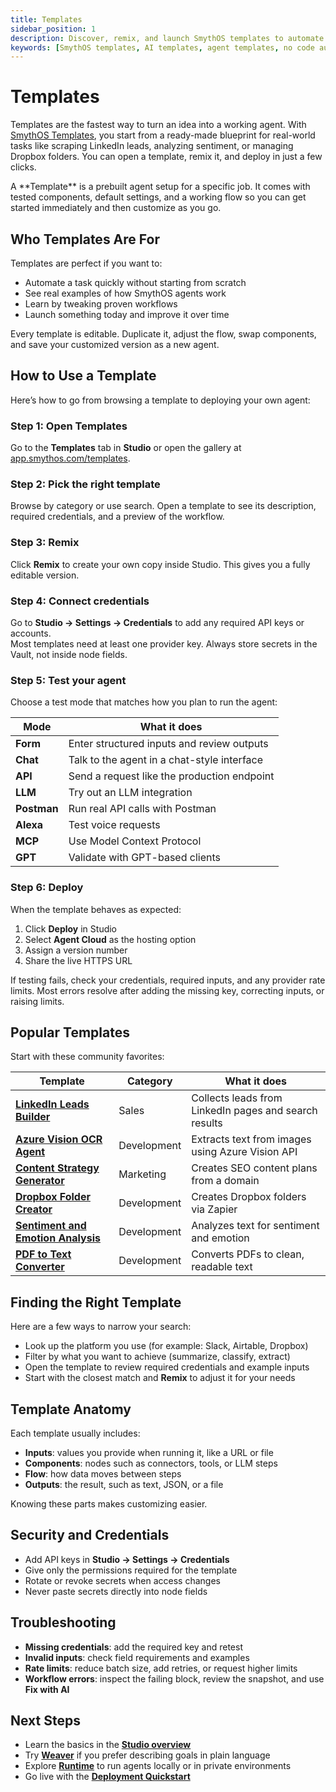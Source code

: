 ```yaml
---
title: Templates
sidebar_position: 1
description: Discover, remix, and launch SmythOS templates to automate workflows in marketing, sales, development, and beyond.
keywords: [SmythOS templates, AI templates, agent templates, no code automation, workflow automation, marketing automation, sales automation, developer automation, OCR templates, LinkedIn automation, Dropbox automation, PDF to text converter, sentiment analysis, content strategy generator, Azure Vision OCR]
---
```


# Templates

Templates are the fastest way to turn an idea into a working agent. With [SmythOS Templates](https://app.smythos.com/templates), you start from a ready-made blueprint for real-world tasks like scraping LinkedIn leads, analyzing sentiment, or managing Dropbox folders. You can open a template, remix it, and deploy in just a few clicks. 

<InfoCallout title="What is a Template?">
A **Template** is a prebuilt agent setup for a specific job. It comes with tested components, default settings, and a working flow so you can get started immediately and then customize as you go.
</InfoCallout>

<Spacer size="md" />

## Who Templates Are For

Templates are perfect if you want to:

- Automate a task quickly without starting from scratch  
- See real examples of how SmythOS agents work  
- Learn by tweaking proven workflows  
- Launch something today and improve it over time  

<TipCallout title="Remix and make it yours">
Every template is editable. Duplicate it, adjust the flow, swap components, and save your customized version as a new agent.
</TipCallout>

<Spacer size="md" />

## How to Use a Template

Here’s how to go from browsing a template to deploying your own agent:

### Step 1: Open Templates
Go to the **Templates** tab in **Studio** or open the gallery at [app.smythos.com/templates](https://app.smythos.com/templates).

### Step 2: Pick the right template
Browse by category or use search. Open a template to see its description, required credentials, and a preview of the workflow.

### Step 3: Remix
Click **Remix** to create your own copy inside Studio. This gives you a fully editable version.

### Step 4: Connect credentials
Go to **Studio → Settings → Credentials** to add any required API keys or accounts.  
Most templates need at least one provider key. Always store secrets in the Vault, not inside node fields.

### Step 5: Test your agent
Choose a test mode that matches how you plan to run the agent:

| Mode        | What it does                                  |
|-------------|-----------------------------------------------|
| **Form**    | Enter structured inputs and review outputs    |
| **Chat**    | Talk to the agent in a chat-style interface   |
| **API**     | Send a request like the production endpoint   |
| **LLM**     | Try out an LLM integration                    |
| **Postman** | Run real API calls with Postman               |
| **Alexa**   | Test voice requests                           |
| **MCP**     | Use Model Context Protocol                    |
| **GPT**     | Validate with GPT-based clients               |

### Step 6: Deploy
When the template behaves as expected:  
1. Click **Deploy** in Studio  
2. Select **Agent Cloud** as the hosting option  
3. Assign a version number  
4. Share the live HTTPS URL  

<WarningCallout title="Troubleshooting tip">
If testing fails, check your credentials, required inputs, and any provider rate limits. Most errors resolve after adding the missing key, correcting inputs, or raising limits.
</WarningCallout>

<Spacer size="md" />

## Popular Templates

Start with these community favorites:

| Template | Category | What it does |
|----------|----------|--------------|
| [**LinkedIn Leads Builder**](/docs/agent-templates/sales/linkedin-leads-builder) | Sales | Collects leads from LinkedIn pages and search results |
| [**Azure Vision OCR Agent**](/docs/agent-templates/dev/azure-vision) | Development | Extracts text from images using Azure Vision API |
| [**Content Strategy Generator**](/docs/agent-templates/marketing/content-strategy-generator) | Marketing | Creates SEO content plans from a domain |
| [**Dropbox Folder Creator**](/docs/agent-templates/dev/folder-creator-dropbox) | Development | Creates Dropbox folders via Zapier |
| [**Sentiment and Emotion Analysis**](/docs/agent-templates/dev/sentiment-emotion-analysis) | Development | Analyzes text for sentiment and emotion |
| [**PDF to Text Converter**](/docs/agent-templates/dev/pdf-text-converter) | Development | Converts PDFs to clean, readable text |

<Spacer size="md" />

## Finding the Right Template

Here are a few ways to narrow your search:

- Look up the platform you use (for example: Slack, Airtable, Dropbox)  
- Filter by what you want to achieve (summarize, classify, extract)  
- Open the template to review required credentials and example inputs  
- Start with the closest match and **Remix** to adjust it for your needs  

<Spacer size="md" />

## Template Anatomy

Each template usually includes:

- **Inputs**: values you provide when running it, like a URL or file  
- **Components**: nodes such as connectors, tools, or LLM steps  
- **Flow**: how data moves between steps  
- **Outputs**: the result, such as text, JSON, or a file  

Knowing these parts makes customizing easier.

<Spacer size="md" />

## Security and Credentials

- Add API keys in **Studio → Settings → Credentials**  
- Give only the permissions required for the template  
- Rotate or revoke secrets when access changes  
- Never paste secrets directly into node fields  

<Spacer size="md" />

## Troubleshooting

- **Missing credentials**: add the required key and retest  
- **Invalid inputs**: check field requirements and examples  
- **Rate limits**: reduce batch size, add retries, or request higher limits  
- **Workflow errors**: inspect the failing block, review the snapshot, and use **Fix with AI**  

<Spacer size="md" />

## Next Steps

- Learn the basics in the **[Studio overview](/docs/agent-studio/overview)**  
- Try **[Weaver](/docs/agent-weaver/overview)** if you prefer describing goals in plain language  
- Explore **[Runtime](/docs/agent-runtime/overview)** to run agents locally or in private environments  
- Go live with the **[Deployment Quickstart](/docs/agent-deployments/quickstart)**  
